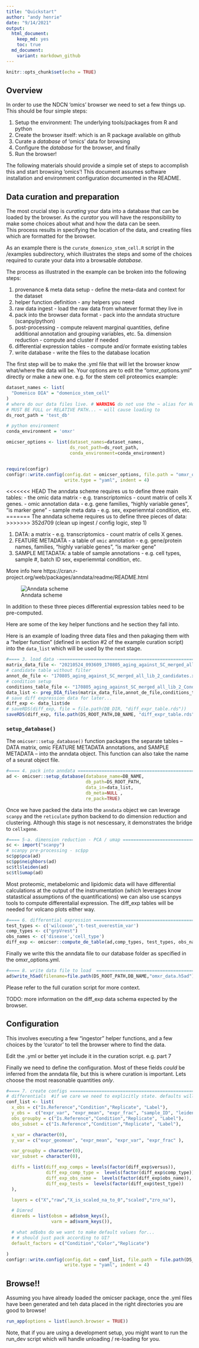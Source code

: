 ```yaml
---
title: "Quickstart"
author: "andy henrie"
date: "9/14/2021"
output:
  html_document: 
    keep_md: yes
    toc: true
  md_document:
    variant: markdown_github
---
```


```r
knitr::opts_chunk$set(echo = TRUE)
```

## Overview

In order to use the NDCN ‘omics’ browser we need to set a few things up.  This should be four simple steps:

1. Setup the environment: The underlying tools/packages from R and python
2. Create the browser itself: which is an R package available on github
3. Curate a _database_ of ‘omics’ data for browsing
4. Configure the _database_ for the browser, and finally
5. Run the browser!

The following materials should provide a simple set of steps to accomplish this and start browsing ‘omics’!
This document assumes software installation and environment configuration documented in the README.  
    
## Data curation and preparation

The most crucial step is _curating_ your data into a database that can be loaded by the browser.  As the _curator_ you will have the responsibility to make some choices about what and how the data can be seen.  
This process results in specifying the location of the data, and creating files which are formatted for the browser.

As an example there is the `curate_domenico_stem_cell.R` script in the /examples subdirectory, which illustrates the steps and some of the choices required to curate your data into a browsable _database_. 

The process as illustrated in the example can be broken into the following steps:

1. provenance & meta data setup - define the meta-data and context for the dataset
2. helper function definition - any helpers you need
3. raw data ingest - load the raw data from whatever format they live in
4. pack into the browser data format - pack into the anndata structure (scanpy/python)
5. post-processing - compute relavent marginal quantities, define additional annotation and grouping variables, etc.
  5a. dimension reduction - compute and cluster if needed
6. differential expression tables - compute and/or formate existing tables
7. write database - write the files to the database location


The first step will be to make the .yml file that will let the browser know what/where the data will be.  Your options are to edit the "omxr_options.yml" directly or make a new one. e.g. for the stem cell proteomics example:

```r

dataset_names <- list(
  "Domenico DIA" = "domenico_stem_cell"
)
# where do our data files live. # WARNING do not use the ~ alias for Home
# MUST BE FULL or RELATIVE PATH... ~ will cause loading to
ds_root_path = 'test_db'

# python environment
conda_environment = 'omxr'

omicser_options <- list(dataset_names=dataset_names,
                        ds_root_path=ds_root_path,
                        conda_environment=conda_environment)


require(configr)
configr::write.config(config.dat = omicser_options, file.path = "omxr_options.yml",
                      write.type = "yaml", indent = 4)
```

<<<<<<< HEAD
The anndata scheme requires us to define three main tables:
- the omic data matrix - e.g. transcriptomics - count matrix of cells X genes.
- omic annotation data - e.g. gene families, "highly variable genes", "is marker gene"
- sample meta data - e.g.  sex, experiemntal condition, etc.
=======
The anndata scheme requires us to define three pieces of data:
>>>>>>> 352d709 (clean up ingest / config logic, step 1)

1. DATA: a matrix - e.g. transcriptomics - count matrix of cells X genes.
2. FEATURE METADATA - a table of `omic` annotation - e.g. gene/protein names, families, "highly variable genes", "is marker gene"
3. SAMPLE METADATA: a table of sample annotations - e.g.  cell types, sample #, batch ID sex, experiemntal condition, etc.

More info here https://cran.r-project.org/web/packages/anndata/readme/README.html 

![Anndata scheme](/Users/ahenrie/Projects/NDCN_dev/omicser/inst/anndata_for_r.png)

In addition to these three pieces differential expression tables need to be pre-computed.

Here are some of the key helper functions and he section they fall into.

Here is an example of loading three data files and then pakaging them with a "helper function" (defined in section #2 of the example curation script) into the `data_list` which will be used by the next stage.

``` r
#==== 3. load data -========================================================================================
matrix_data_file <- "20210524_093609_170805_aging_against_SC_merged_all_lib_2_Report.xls"
# candidate table without filter
annot_de_file <- "170805_aging_against_SC_merged_all_lib_2_candidates.xls"
# condition setup
conditions_table_file <- "170805_aging_against_SC_merged_all_lib_2_ConditionSetup.xls"
data_list <- prep_DIA_files(matrix_data_file,annot_de_file,conditions_table_file,RAW_DIR)
# save diff expression data for later...
diff_exp <- data_list$de
# saveRDS(diff_exp, file = file.path(DB_DIR, "diff_expr_table.rds"))
saveRDS(diff_exp, file.path(DS_ROOT_PATH,DB_NAME, "diff_expr_table.rds"))
```

### `setup_database()`
The `omicser::setup_database()` function packages the separate tables -- DATA matrix, omic FEATURE METADATA annotations, and SAMPLE METADATA -- into the anndata object.  This function can also take the name of a seurat object file.  


``` r
#==== 4. pack into anndata =========================================================================
ad <- omicser::setup_database(database_name=DB_NAME,
                              db_path=DS_ROOT_PATH,
                              data_in=data_list,
                              db_meta=NULL ,
                              re_pack=TRUE)
```


Once we have packed the data into the `anndata` object we can leverage `scanpy` and the `reticulate` python backend to do dimension reduction and clustering. 
Although this stage is not nescessary, it demonstrates the bridge to `cellxgene`.

``` r
#==== 5-a. dimension reduction - PCA / umap ========================================================
sc <- import("scanpy")
# scanpy pre-processing - sc$pp
sc$pp$pca(ad)
sc$pp$neighbors(ad)
sc$tl$leiden(ad)
sc$tl$umap(ad)

```


Most proteomic, metabelomic and lipidomic data will have differential calculations at the output of the instrumentation (which leverages know statastical assumptions of the quantifications) we can also use scanpys tools to compute differentalial expression.  The diff_exp tables will be needed for volcano plots either way.

``` r
#==== 6. differential expression =====================================================================
test_types <- c('wilcoxon','t-test_overestim_var')
comp_types <- c("grpVrest")
obs_names <- c('disease','cell_type')
diff_exp <- omicser::compute_de_table(ad,comp_types, test_types, obs_names)


```

Finally we write this the anndata file to our database folder as specified in the  omxr_options.yml.

``` r
#==== 8. write data file to load  =========================================================================
ad$write_h5ad(filename=file.path(DS_ROOT_PATH,DB_NAME,"omxr_data.h5ad"))
```

Please refer to the full curation script for more context. 

TODO:  more information on the diff_exp data schema expected by the browser.


## Configuration
This involves executing a few “ingestor” helper functions, and a few choices by the ‘curator’ to tell the browser where to find the data.  

Edit the .yml or better yet include it in the curation script.  e.g. part 7

Finally we need to define the configuration.  Most of these fields *could* be inferred from the anndata file, but this is where curation is important.  Lets choose the most reasonable quantities _only_.  

``` r
#==== 7. create configs =========================================================================
# differentials  #if we care we need to explicitly state. defaults will be the order...
conf_list <- list(
  x_obs = c("Is.Reference","Condition","Replicate", "Label"),
  y_obs =  c("expr_var", "expr_mean", "expr_frac", "sample_ID", "leiden"), #MEASURES
  obs_groupby = c("Is.Reference","Condition","Replicate", "Label"),
  obs_subset = c("Is.Reference","Condition","Replicate", "Label"),

  x_var = character(0),
  y_var = c("expr_geomean", "expr_mean", "expr_var", "expr_frac" ),

  var_groupby = character(0),
  var_subset = character(0),

  diffs = list(diff_exp_comps = levels(factor(diff_exp$versus)),
               diff_exp_comp_type =  levels(factor(diff_exp$comp_type)),
               diff_exp_obs_name =  levels(factor(diff_exp$obs_name)),
               diff_exp_tests =  levels(factor(diff_exp$test_type))
  ),

  layers = c("X","raw","X_is_scaled_na_to_0","scaled","zro_na"),

  # Dimred
  dimreds = list(obsm = ad$obsm_keys(),
                 varm = ad$varm_keys()),

  # what ad$obs do we want to make default values for...
  # # should just pack according to UI?
  default_factors = c("Condition","Color","Replicate")

)
configr::write.config(config.dat = conf_list, file.path = file.path(DS_ROOT_PATH,DB_NAME,"config.yml" ),
                      write.type = "yaml", indent = 4)


```

## Browse!!

Assuming you have already loaded the omicser package, once the .yml files have been generated and teh data placed in the right directories you are good to browse!

```r

run_app(options = list(launch.browser = TRUE))

```

Note, that if you are using a development setup, you might want to run the run_dev script which will handle unloading / re-loading for you.

